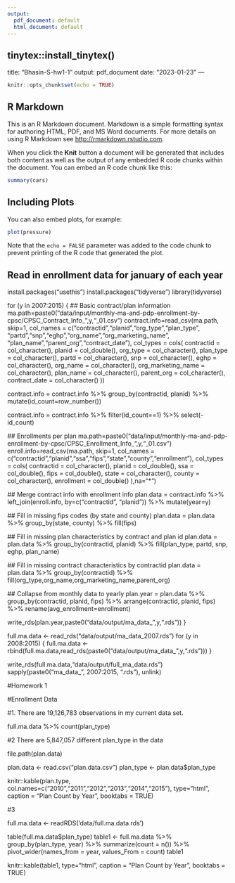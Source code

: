 ```yaml
---
output:
  pdf_document: default
  html_document: default
---
```


tinytex::install_tinytex()
---
title: "Bhasin-S-hw1-1"
output: pdf_document
date: "2023-01-23"
---

```r
knitr::opts_chunk$set(echo = TRUE)
```

## R Markdown

This is an R Markdown document. Markdown is a simple formatting syntax for authoring HTML, PDF, and MS Word documents. For more details on using R Markdown see <http://rmarkdown.rstudio.com>.

When you click the **Knit** button a document will be generated that includes both content as well as the output of any embedded R code chunks within the document. You can embed an R code chunk like this:

```r
summary(cars)
```

## Including Plots

You can also embed plots, for example:

```r
plot(pressure)
```

Note that the `echo = FALSE` parameter was added to the code chunk to prevent printing of the R code that generated the plot.

#########################################################################
## Read in enrollment data for january of each year
#########################################################################
install.packages("usethis")
install.packages("tidyverse")
library(tidyverse)


for (y in 2007:2015) {
  ## Basic contract/plan information
  ma.path=paste0("data/input/monthly-ma-and-pdp-enrollment-by-cpsc/CPSC_Contract_Info_",y,"_01.csv")
  contract.info=read_csv(ma.path,
                         skip=1,
                         col_names = c("contractid","planid","org_type","plan_type",
                                       "partd","snp","eghp","org_name","org_marketing_name",
                                       "plan_name","parent_org","contract_date"),
                         col_types = cols(
                           contractid = col_character(),
                           planid = col_double(),
                           org_type = col_character(),
                           plan_type = col_character(),
                           partd = col_character(),
                           snp = col_character(),
                           eghp = col_character(),
                           org_name = col_character(),
                           org_marketing_name = col_character(),
                           plan_name = col_character(),
                           parent_org = col_character(),
                           contract_date = col_character()
                         ))
  
  contract.info = contract.info %>%
    group_by(contractid, planid) %>%
    mutate(id_count=row_number())
  
  contract.info = contract.info %>%
    filter(id_count==1) %>%
    select(-id_count)
  
  ## Enrollments per plan
  ma.path=paste0("data/input/monthly-ma-and-pdp-enrollment-by-cpsc/CPSC_Enrollment_Info_",y,"_01.csv")
  enroll.info=read_csv(ma.path,
                       skip=1,
                       col_names = c("contractid","planid","ssa","fips","state","county","enrollment"),
                       col_types = cols(
                         contractid = col_character(),
                         planid = col_double(),
                         ssa = col_double(),
                         fips = col_double(),
                         state = col_character(),
                         county = col_character(),
                         enrollment = col_double()
                       ),na="*")
  
  
  ## Merge contract info with enrollment info
  plan.data = contract.info %>%
    left_join(enroll.info, by=c("contractid", "planid")) %>%
    mutate(year=y)
  
  ## Fill in missing fips codes (by state and county)
  plan.data = plan.data %>%
    group_by(state, county) %>%
    fill(fips)
  
  ## Fill in missing plan characteristics by contract and plan id
  plan.data = plan.data %>%
    group_by(contractid, planid) %>%
    fill(plan_type, partd, snp, eghp, plan_name)
  
  ## Fill in missing contract characteristics by contractid
  plan.data = plan.data %>%
    group_by(contractid) %>%
    fill(org_type,org_name,org_marketing_name,parent_org)
  
  ## Collapse from monthly data to yearly
  plan.year = plan.data %>%
    group_by(contractid, planid, fips) %>%
    arrange(contractid, planid, fips) %>%
    rename(avg_enrollment=enrollment)
  
  write_rds(plan.year,paste0("data/output/ma_data_",y,".rds"))
}

full.ma.data <- read_rds("data/output/ma_data_2007.rds")
for (y in 2008:2015) {
  full.ma.data <- rbind(full.ma.data,read_rds(paste0("data/output/ma_data_",y,".rds")))
}

write_rds(full.ma.data,"data/output/full_ma_data.rds")
sapply(paste0("ma_data_", 2007:2015, ".rds"), unlink)

#Homework 1 

#Enrollment Data 

#1. There are 19,126,783 observations in my current data set. 

full.ma.data %>% count(plan_type)

#2 There are 5,847,057 different plan_type in the data

file.path(plan.data)

plan.data <- read.csv("plan.data.csv")
plan_type <- plan.data$plan_type

knitr::kable(plan.type, col.names=c("2010","2011","2012","2013","2014","2015"),
             type="html", caption = "Plan Count by Year", booktabs = TRUE)

#3 

full.ma.data <- readRDS('data/full.ma.data.rds')

table(full.ma.data$plan_type)
table1 <- full.ma.data %>%
  group_by(plan_type, year) %>%
  summarize(count = n()) %>%
  pivot_wider(names_from = year, values_From = count)
table1

knitr::kable(table1,
             type="html", caption = "Plan Count by Year", booktabs = TRUE)

